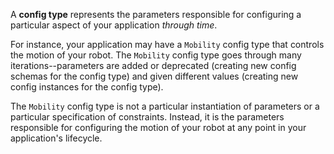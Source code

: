 A **config type** represents the parameters responsible for configuring a particular aspect 
of your application *through time*. 

For instance, your application may have a `Mobility` config type that controls the 
motion of your robot. The `Mobility` config type goes through many iterations--parameters 
are added or deprecated (creating new config schemas for the config type) and given different 
values (creating new config instances for the config type). 

The `Mobility` config type is not a particular instantiation of parameters or a 
particular specification of constraints. Instead, it is the parameters responsible for 
configuring the motion of your robot at any point in your application's lifecycle.